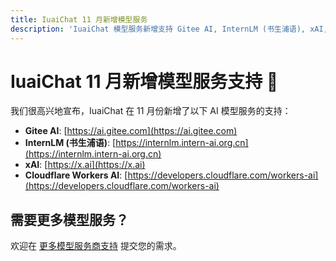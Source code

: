 ```yaml
---
title: IuaiChat 11 月新增模型服务
description: 'IuaiChat 模型服务新增支持 Gitee AI, InternLM (书生浦语), xAI, Cloudflare WorkersAI'
---
```


# IuaiChat 11 月新增模型服务支持 🎉

我们很高兴地宣布，IuaiChat 在 11 月份新增了以下 AI 模型服务的支持：

- **Gitee AI**: [https://ai.gitee.com](https://ai.gitee.com)
- **InternLM (书生浦语)**: [https://internlm.intern-ai.org.cn](https://internlm.intern-ai.org.cn)
- **xAI**: [https://x.ai](https://x.ai)
- **Cloudflare Workers AI**: [https://developers.cloudflare.com/workers-ai](https://developers.cloudflare.com/workers-ai)

## 需要更多模型服务？

欢迎在 [更多模型服务商支持](https://github.com/lobehub/lobe-chat/discussions/1284) 提交您的需求。
